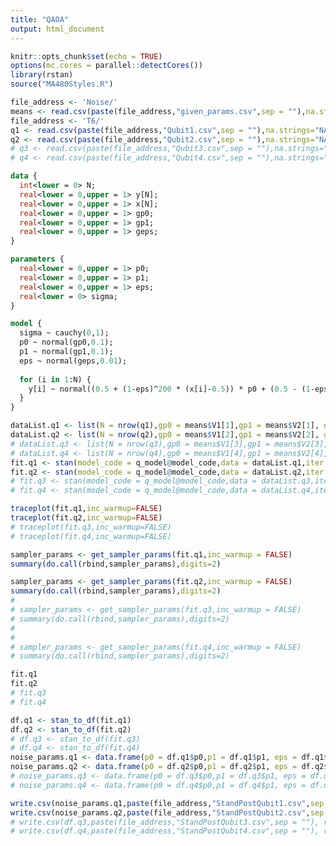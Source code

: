 ```yaml
---
title: "QAOA"
output: html_document
---
```


```r
knitr::opts_chunk$set(echo = TRUE)
options(mc.cores = parallel::detectCores())
library(rstan)
source("MA480Styles.R")
```


```r
file_address <- 'Noise/'
means <- read.csv(paste(file_address,"given_params.csv",sep = ""),na.strings="NA",header=FALSE)
file_address <- 'T6/'
q1 <- read.csv(paste(file_address,"Qubit1.csv",sep = ""),na.strings="NA",header=TRUE)
q2 <- read.csv(paste(file_address,"Qubit2.csv",sep = ""),na.strings="NA",header=TRUE)
# q3 <- read.csv(paste(file_address,"Qubit3.csv",sep = ""),na.strings="NA",header=TRUE)
# q4 <- read.csv(paste(file_address,"Qubit4.csv",sep = ""),na.strings="NA",header=TRUE)
```

```stan
data {
  int<lower = 0> N;
  real<lower = 0,upper = 1> y[N];
  real<lower = 0,upper = 1> x[N];
  real<lower = 0,upper = 1> gp0;
  real<lower = 0,upper = 1> gp1;
  real<lower = 0,upper = 1> geps;
}

parameters {
  real<lower = 0,upper = 1> p0;
  real<lower = 0,upper = 1> p1;
  real<lower = 0,upper = 1> eps;
  real<lower = 0> sigma;
}

model {
  sigma ~ cauchy(0,1);
  p0 ~ normal(gp0,0.1);
  p1 ~ normal(gp1,0.1);
  eps ~ normal(geps,0.01);
  
  for (i in 1:N) {
    y[i] ~ normal((0.5 + (1-eps)^200 * (x[i]-0.5)) * p0 + (0.5 - (1-eps)^200 * (x[i] - 0.5)) * (1-p1),sigma);
  }
}
```


```r
dataList.q1 <- list(N = nrow(q1),gp0 = means$V1[1],gp1 = means$V2[1], geps = means$V3[1], x = q1$x,y = q1$y)
dataList.q2 <- list(N = nrow(q2),gp0 = means$V1[2],gp1 = means$V2[2], geps = means$V3[2], x = q2$x,y = q2$y)
# dataList.q3 <- list(N = nrow(q3),gp0 = means$V1[3],gp1 = means$V2[3], geps = means$V3[3], x = q3$x,y = q3$y)
# dataList.q4 <- list(N = nrow(q4),gp0 = means$V1[4],gp1 = means$V2[4], geps = means$V3[4], x = q4$x,y = q4$y)
fit.q1 <- stan(model_code = q_model@model_code,data = dataList.q1,iter = 5000,warmup = 1000, control = list(adapt_delta = 0.99))
fit.q2 <- stan(model_code = q_model@model_code,data = dataList.q2,iter = 5000,warmup = 1000, control = list(adapt_delta = 0.99))
# fit.q3 <- stan(model_code = q_model@model_code,data = dataList.q3,iter = 5000,warmup = 1000, control = list(adapt_delta = 0.99))
# fit.q4 <- stan(model_code = q_model@model_code,data = dataList.q4,iter = 5000,warmup = 1000, control = list(adapt_delta = 0.99))
```

```r
traceplot(fit.q1,inc_warmup=FALSE)
traceplot(fit.q2,inc_warmup=FALSE)
# traceplot(fit.q3,inc_warmup=FALSE)
# traceplot(fit.q4,inc_warmup=FALSE)
```

```r
sampler_params <- get_sampler_params(fit.q1,inc_warmup = FALSE)
summary(do.call(rbind,sampler_params),digits=2)

sampler_params <- get_sampler_params(fit.q2,inc_warmup = FALSE)
summary(do.call(rbind,sampler_params),digits=2)
# 
# sampler_params <- get_sampler_params(fit.q3,inc_warmup = FALSE)
# summary(do.call(rbind,sampler_params),digits=2)
# 
# 
# sampler_params <- get_sampler_params(fit.q4,inc_warmup = FALSE)
# summary(do.call(rbind,sampler_params),digits=2)
```

```r
fit.q1
fit.q2
# fit.q3
# fit.q4
```


```r
df.q1 <- stan_to_df(fit.q1)
df.q2 <- stan_to_df(fit.q2)
# df.q3 <- stan_to_df(fit.q3)
# df.q4 <- stan_to_df(fit.q4)
noise_params.q1 <- data.frame(p0 = df.q1$p0,p1 = df.q1$p1, eps = df.q1$eps)
noise_params.q2 <- data.frame(p0 = df.q2$p0,p1 = df.q2$p1, eps = df.q2$eps)
# noise_params.q3 <- data.frame(p0 = df.q3$p0,p1 = df.q3$p1, eps = df.q3$eps)
# noise_params.q4 <- data.frame(p0 = df.q4$p0,p1 = df.q4$p1, eps = df.q4$eps)
```



```r
write.csv(noise_params.q1,paste(file_address,"StandPostQubit1.csv",sep = ""), row.names = FALSE)
write.csv(noise_params.q2,paste(file_address,"StandPostQubit2.csv",sep = ""), row.names = FALSE)
# write.csv(df.q3,paste(file_address,"StandPostQubit3.csv",sep = ""), row.names = FALSE)
# write.csv(df.q4,paste(file_address,"StandPostQubit4.csv",sep = ""), row.names = FALSE)
```























